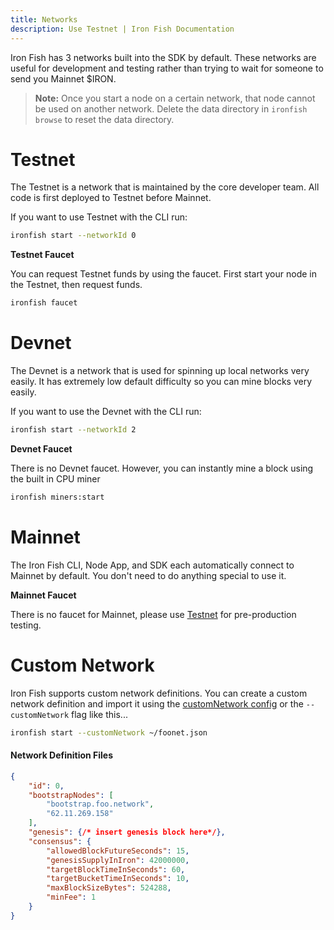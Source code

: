 ```yaml
---
title: Networks
description: Use Testnet | Iron Fish Documentation
---
```


Iron Fish has 3 networks built into the SDK by default. These networks are useful for development and testing rather than trying to wait for someone to send you Mainnet $IRON.

> **Note:** Once you start a node on a certain network, that node cannot be used on another network. Delete the data directory in `ironfish browse` to reset the data directory.

# Testnet

The Testnet is a network that is maintained by the core developer team. All code is first deployed to Testnet before Mainnet.

If you want to use Testnet with the CLI run:

```sh
ironfish start --networkId 0
```

**Testnet Faucet**

You can request Testnet funds by using the faucet. First start your node in the Testnet, then request funds.

```sh
ironfish faucet
```

# Devnet

The Devnet is a network that is used for spinning up local networks very easily. It has extremely low default difficulty so you can mine blocks very easily.

If you want to use the Devnet with the CLI run:

```sh
ironfish start --networkId 2
```

**Devnet Faucet**

There is no Devnet faucet. However, you can instantly mine a block using the built in CPU miner

```sh
ironfish miners:start
```

# Mainnet

The Iron Fish CLI, Node App, and SDK each automatically connect to Mainnet by default. You don't need to do anything special to use it.

**Mainnet Faucet**

There is no faucet for Mainnet, please use [Testnet](#testnet-0) for pre-production testing.

# Custom Network

Iron Fish supports custom network definitions. You can create a custom network definition and import it using the [customNetwork config](/use/get-started/node-configuration) or the `--customNetwork` flag like this...

```sh
ironfish start --customNetwork ~/foonet.json
```


#### Network Definition Files

```json
{
    "id": 0,
    "bootstrapNodes": [
        "bootstrap.foo.network",
        "62.11.269.158"
    ],
    "genesis": {/* insert genesis block here*/},
    "consensus": {
        "allowedBlockFutureSeconds": 15,
        "genesisSupplyInIron": 42000000,
        "targetBlockTimeInSeconds": 60,
        "targetBucketTimeInSeconds": 10,
        "maxBlockSizeBytes": 524288,
        "minFee": 1
    }
}
```
